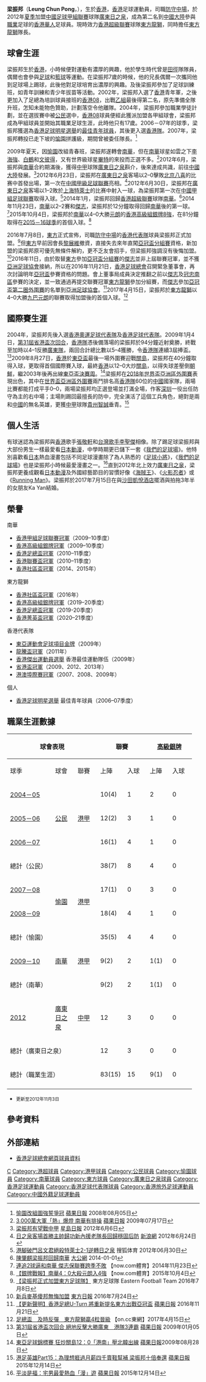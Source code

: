 {{Infobox football biography
| name            = 梁振邦 <br> Leung Chun Pong
| image           = LCBHKMI.JPG
| fullname        = 梁振邦
| nickname        = 傻邦、[[張敬軒|張敬軒]]
| birth_date      = {{birth date and age|1986|10|1}}
| birth_place     = {{HKG-1959}}
| height          = {{height|m=1.76}}
| position        = [[防守中場|防守中場]]
| currentclub     = [[東方足球隊|東方龍獅]]
| clubnumber      = 16
| youthyears      = 2002–2004
| youthclubs      = [[香港08|香港08]]
| years1 = 2004–2007
| clubs1 = [[公民體育會|公民]]
| caps1  = 45
| goals1 = 8
| years2 =  2007–2009
| clubs2 = [[愉園體育會|愉園]]
| caps2  = 40
| goals2 = 4
| years3 = 2009–2012
| clubs3 = [[南華足球隊|南華]] 
| caps3  = 38
| goals3 = 4
| years4 =  2012–2013 
| clubs4 = [[廣東日之泉足球俱樂部|廣東日之泉]]
| caps4  = 33
| goals4 = 5
| years5 = 2014–2016
| clubs5 = [[南華足球隊|南華]] 
| caps5  = 57
| goals5 = 2
| years6 = 2016–
| clubs6 = [[東方足球隊|東方龍獅]] 
| caps6  = 59
| goals6 = 1
| nationalyears1 = 2001–2004
| nationalteam1  = [[香港20歲以下足球代表隊|香港U20]] 
| nationalcaps1  = 
| nationalgoals1 = 
| nationalyears2 = 2004–2010
| nationalteam2  = [[香港奧運足球代表隊|香港U23]] 
| nationalcaps2  = 21
| nationalgoals2 = 1
| nationalyears3 = 2006–
| nationalteam3  = [[香港足球代表隊|香港]]
| nationalcaps3  = 54
| nationalgoals3 = 1
| medaltemplates = {{MedalCountry|[[香港|香港]]}}
{{MedalSport | {{link-en|東亞運動會足球比賽|Football at the East Asian Games}}}}
{{MedalGold  | [[2009年東亞運動會足球比賽|2009年香港]] | [[足球|足球]]}}
| pcupdate =  2015年12月13日
| ntupdate =  2016年10月11日
|nationality={{HKG-2021}}}}

'''梁振邦'''（'''Leung Chun Pong'''，{{bd|1986年|10月1日|catIdx=L}}），生於[[香港|香港]]，[[香港|香港]]足球運動員，司職[[防守中場|防守中場]]，於2012年[[夏季|夏季]]加盟[[中國足球甲組聯賽|中國足球甲組聯賽]]球隊[[廣東日之泉足球俱樂部|廣東日之泉]]，成為第二名到[[中國大陸|中國大陸]]參與[[職業|職業]]足球的[[香港|香港]][[華人|華人]]足球員。現時效力[[香港超級聯賽|香港超級聯賽]]球隊[[東方足球隊|東方龍獅]]，同時擔任[[東方足球隊|東方龍獅]]隊長。

==球會生涯==
梁振邦生於[[香港|香港]]，小時候便對運動有濃厚的興趣，他於學生時代曾是[[田徑|田徑]]隊隊員，偶爾也會參與[[足球|足球]]和[[籃球|籃球]]等運動。在梁振邦7歲的時候，他的兄長偶爾一次攜同他到足球場上踢球，此後他對足球培育出濃厚的興趣。及後梁振邦參加了足球訓練班，如青年訓練和青少年拔苗等活動。2002年，梁振邦入選了[[香港|香港]]青年軍，之後更加入了足總為培訓球員接班的[[香港08|香港08]]，出戰[[香港乙組足球聯賽|乙組]]最後得第二名，原先準備全隊升班，怎知未能物色贊助，計劃落空令他離隊。2004年，梁振邦參加職業學徒計劃，並在選拔賽中被[[公民體育會|公民]]選中，[[香港08|香港08]]球員便經此獲派加盟各甲組球會，梁振邦成為甲組球員並開始其職業足球生涯，此時他只有17歲。2006－07年的球季，梁振邦獲選為[[香港足球明星選舉|香港足球明星選舉]]的[[香港足球明星選舉|最佳青年球員]]，其後更入選[[香港足球代表隊|香港隊]]。2007年，梁振邦轉投已走下坡的[[愉園體育會|愉園]]拼護級，期間曾被委任隊長。<ref>[http://hk.apple.nextmedia.com/sports/art/20080805/11435091 愉園改組圖強誓爭冠] {{Wayback|url=http://hk.apple.nextmedia.com/sports/art/20080805/11435091 |date=20170814174124 }} [[蘋果日報_(香港)|蘋果日報]] 2008年08月05日</ref>

2009年夏天，因[[愉園體育會|愉園]]改組青春班，梁振邦遂轉會[[南華足球隊|南華]]，但在[[南華足球隊|南華]]球星如雲之下[[李海強|李海強]]、[[白鶴_(足球運動員)|白鶴]]和[[文彼得|文彼得]]，又有世界級球星[[尼基·巴特|畢特]]的來投而正選不多。<ref>[http://hk.apple.nextmedia.com/sports/art/20090717/12998002 3,000萬大軍「熱」爆燈 南華有排操] {{Wayback|url=http://hk.apple.nextmedia.com/sports/art/20090717/12998002 |date=20160603192912 }} [[蘋果日報_(香港)|蘋果日報]] 2009年07月17日</ref>2012年6月，梁振邦與[[南華足球隊|南華]]合約期滿後，獲得[[中國足球甲組聯賽|中甲]]球隊[[廣東日之泉足球俱樂部|廣東日之泉]]斟介，後來達成共識，前往[[中國大陸|中國大陸]]發展。<ref>[http://hk.sports.yahoo.com/news/梁振邦有望戰中甲-223000502--spt.html 梁振邦有望戰中甲] {{Wayback|url=http://hk.sports.yahoo.com/news/%E6%A2%81%E6%8C%AF%E9%82%A6%E6%9C%89%E6%9C%9B%E6%88%B0%E4%B8%AD%E7%94%B2-223000502--spt.html |date=20160505214439 }} [[星島日報|星島日報]]  2012年6月6日</ref>2012年6月23日，梁振邦在[[廣東日之泉足球俱樂部|廣東日之泉]]客場以2–0擊敗[[北京八喜足球俱樂部|北京八喜]]的比赛中首發出場，第一次在[[中國足球協會甲級聯賽|中國甲級足球聯賽]]亮相。<ref>[http://sports.sina.com.cn/b/2012-06-24/07046112436.shtml 日之泉客場首勝主帥歸功新內援老隊長回歸穩固后防] {{Wayback|url=http://sports.sina.com.cn/b/2012-06-24/07046112436.shtml |date=20171017093912 }} [[新浪網|新浪網]] 2012年6月24日</ref>2012年6月30日，梁振邦在[[廣東日之泉足球俱樂部|廣東日之泉]]客場以1–2敗於[[上海東亞足球俱樂部|上海特萊士]]的比赛中射入一球，為梁振邦第一次在[[中國足球協會甲級聯賽|中國甲組足球聯賽]]取得入球。<ref>[http://sports.sohu.com/20120630/n346958267.shtml 港腳破門呂文君絕殺特萊士2-1逆轉日之泉] {{Wayback|url=http://sports.sohu.com/20120630/n346958267.shtml |date=20130215021818 }} 搜狐体育 2012年06月30日</ref>2014年1月，梁振邦回歸[[香港超級聯賽|香港超級聯賽]]球隊[[南華足球隊|南華]]。<ref>[http://news.takungpao.com.hk/paper/q/2014/0101/2145255.html 陳肇麒梁振邦回歸南華] {{Wayback|url=http://news.takungpao.com.hk/paper/q/2014/0101/2145255.html |date=20160304105809 }} [[大公網|大公網]] 2014-01-01</ref>2014年11月23日，[[南華足球隊|南華]]以2–2賽和[[傑志|傑志]]，梁振邦於12分鐘取得回歸[[南華足球隊|南華]]後的第一球。<ref>[http://news.now.com/home/sports/player?newsId=sp11231467065 連追2球逼和南華 傑志保聯賽跨季不敗] {{Wayback|url=http://news.now.com/home/sports/player?newsId=sp11231467065 |date=20160611164433 }} 【now.com體育】2014年11月23日</ref>2015年10月4日，梁振邦於[[南華足球隊|南華]]以4–0大勝[[元朗足球會|元朗]]的[[2015–16年香港高級組銀牌|香港高級組銀牌8強]]，在81分鐘取得在[[2015－16年度香港超級聯賽|2015－16球季]]的首個入球。<ref>[http://news.now.com/home/sports/player?newsId=sp13390127198 【銀牌戰報】南華4：0大殺元朗入4強] {{Wayback|url=http://news.now.com/home/sports/player?newsId=sp13390127198 |date=20160610025115 }} 【now.com體育】2015年10月4日</ref>

2016年7月8日，[[東方足球隊|東方]]正式宣佈，司職[[防守中場|防守中場]]的[[香港足球代表隊|香港代表隊]]球員梁振邦正式加盟。<ref>[https://www.facebook.com/EasternFootball/photos/a.357102461044064.87750.352271321527178/1071573646263605/?type=3&theater 【梁振邦正式加盟東方足球隊】] 東方足球隊 Eastern Football Team 2016年7月8日</ref>但[[東方足球隊|東方]]早前因會長[[黎展維|黎展維]]撤資，直接失去來年直闖[[2017年亞洲聯賽冠軍盃|亞冠盃分組賽]]資格，新加盟的梁振邦原可優先無條件解約，更不乏友會招手，但梁振邦強調沒有後悔加盟。<ref>[http://orientaldaily.on.cc/cnt/sport/20160724/00286_002.html 新兵麥基傻邦無悔加盟] {{Wayback|url=http://orientaldaily.on.cc/cnt/sport/20160724/00286_002.html |date=20160730072519 }} [[東方日報|東方日報]] 2016年7月24日</ref>2016年11日，由於取替[[東方足球隊|東方]]參加[[2017年亞洲聯賽冠軍盃|亞冠盃分組賽]]的[[傑志|傑志]]並非上屆聯賽冠軍，並不獲[[亞洲足球協會|亞洲足球協會]]接納，所以在2016年11月21日，[[香港足球總會|香港足球總會]]召開緊急董事會，再次討論明年[[2017年亞洲聯賽冠軍盃|亞冠盃]]參賽資格的問題。會上董事局成員決定推翻之前以[[傑志|傑志]]及[[冠忠南區|冠忠南區]]參賽的決定，並一致通過再提交聯賽冠軍[[東方龍獅|東方龍獅]]參加分組賽，而[[傑志|傑志]]參加[[2017年亞洲聯賽冠軍盃|亞冠盃第二圈外圍賽]]的名單到[[亞洲足球協會|亞洲足球協會]]。<ref>[http://hk.apple.nextmedia.com/realtime/sports/20161121/55947434 【更新聲明】香港足總U-Turn 將重新提名東方出戰亞冠盃] {{Wayback|url=http://hk.apple.nextmedia.com/realtime/sports/20161121/55947434 |date=20161122153232 }} [[蘋果日報_(香港)|蘋果日報]] 2016年11月21日</ref>2017年4月15日，梁振邦於[[東方龍獅|東方龍獅]]以4–0大勝[[九巴元朗|九巴元朗]]的聯賽取得加盟後的首個入球。<ref>[http://hk.on.cc/hk/bkn/cnt/sport/20170415/bkn-20170415162528191-0415_00882_001.html 足總盃　及時反彈　東方龍獅贏4粒晉級] {{Wayback|url=http://hk.on.cc/hk/bkn/cnt/sport/20170415/bkn-20170415162528191-0415_00882_001.html |date=20170416044114 }}【on.cc東網】2017年4月15日</ref>

==國際賽生涯==
2004年，梁振邦先後入選[[香港奧運足球代表隊|香港奧運足球代表隊]]及[[香港足球代表隊|香港足球代表隊]]。2009年1月4日，[[省港盃|第31屆省港盃次回合]]，[[香港足球代表隊|香港隊]]憑後備落場的梁振邦於94分鐘近射奠勝，終戰至加時以4–1反勝[[省港盃|廣東隊]]，兩回合計總比數以5–4獲勝，令[[香港足球代表隊|香港隊]]連續3屆捧盃。<ref>[http://hk.apple.nextmedia.com/sports/art/20090105/12049456 第31屆省港盃次回合 絕地反擊大勝廣東　港隊3連霸] {{Wayback|url=http://hk.apple.nextmedia.com/sports/art/20090105/12049456 |date=20160601120811 }} [[蘋果日報_(香港)|蘋果日報]] 2009年01月05日</ref>2009年8月27日，[[香港足球代表隊|香港]]於[[2010年東亞足球錦標賽|東亞盃]]最後一場外圍賽迎戰[[關島足球代表隊|關島]]，梁振邦在40分鐘取得入球，更取得首個國際賽入球，最終[[香港足球代表隊|香港]]以12–0大炒[[關島足球代表隊|關島]]，以得失球差壓倒[[北韓國家足球隊|朝鮮]]，繼2003年後再出線[[2010年東亞足球錦標賽|東亞盃決賽周]]。<ref>[http://hk.apple.nextmedia.com/sports/art/20090828/13146810 東亞足球錦標賽 狂炒關島12：0「港南」壓北韓出線] {{Wayback|url=http://hk.apple.nextmedia.com/sports/art/20090828/13146810 |date=20170114120235 }} [[蘋果日報_(香港)|蘋果日報]]2009年08月28日</ref>梁振邦在[[2018年世界盃資格賽亞洲區第二輪|2018年世界盃亞洲區外圍賽]]表現出色，其中在[[2018年世界盃資格賽亞洲區第二輪|世界盃亞洲區外圍賽]]兩鬥排名高[[香港足球代表隊|香港隊]]60位的[[中國國家足球隊|中國]]國家隊，兩場比賽都能打成平手0–0，兩場梁振邦均正選登場並打滿全場，作客[[深圳|深圳]]一役出任防守為主的右中場；主場則踢回最擅長的防中，完全演活了這個工兵角色，絕對是兩和[[中國國家足球隊|中國]]的無名英雄，更獲[[中甲|中甲]]球隊[[貴州恆豐智誠足球俱樂部|貴州智誠]]垂青。<ref>[http://hk.apple.nextmedia.com/sports/art/20151214/19411336 港足英雄Part15：為理想捱過月薪四千賣鞋幫補 梁振邦十倍奉還] {{Wayback|url=http://hk.apple.nextmedia.com/sports/art/20151214/19411336 |date=20160314013135 }} [[蘋果日報_(香港)|蘋果日報]] 2015年12月14日</ref>

==個人生活==
有球迷認為梁振邦與[[香港|香港]]歌手[[張敬軒|張敬軒]]和[[台灣歌手|台灣歌手]][[李聖傑|李聖傑]]相像。除了踢足球梁振邦與大部份男生一樣最愛看[[日本|日本]][[動漫|動漫]]，中學時期更已儲下一套《[[我們的足球場|我們的足球場]]》。他特別喜歡看[[日本|日本]]熱血漫畫包括不同足球漫畫除了為人熟悉的《[[足球小將|足球小將]]》，《[[我們的足球場|我們的足球場]]》也是梁振邦小時候最愛漫畫之一。<ref>[http://hk.apple.nextmedia.com/sports/art/20151214/19411349 平淡是福：宅男最愛熱血「漫」遊] {{Wayback|url=http://hk.apple.nextmedia.com/sports/art/20151214/19411349 |date=20161009190359 }} [[蘋果日報_(香港)|蘋果日報]] 2015年12月14日</ref>直到2012年北上效力[[廣東日之泉足球俱樂部|廣東日之泉]]，梁振邦更養成觀看[[日本|日本]][[動漫|動漫]]及外國綜藝節目的習慣好像《[[海賊王|海賊王]]》、《[[火影忍者|火影忍者]]》或《[[Running_Man|Running Man]]》。梁振邦於2017年7月15日在與[[沙田凱悅酒店|沙田凱悅酒店]]擺酒與拍拖3年半的女朋友Ka Yan結婚。

==榮譽==
;南華	
* [[香港甲組足球聯賽|香港甲組足球聯賽冠軍]]（2009–10季度）
* [[香港高級組銀牌|香港高級組銀牌冠軍]]（2009–10季度）
* [[香港足總盃|香港足總盃冠軍]]（2010–11季度）
* [[香港聯賽盃|香港聯賽盃冠軍]]（2010–11季度）
* [[香港社區盃|香港社區盃冠軍]]（2014、2015年） 
;東方龍獅
* [[香港社區盃|香港社區盃冠軍]]（2016年） 
* [[2019–20年香港高級組銀牌|香港高級組銀牌冠軍]]（2019–20季度）
* [[香港足總盃|香港足總盃冠軍]]（2019-20季度）
* [[香港菁英盃|香港菁英盃冠軍]]（2020–21季度）
;香港代表隊
* [[2009年東亞運動會足球比賽|東亞運動會足球項目金牌]]（2009年）
* [[2011年龍騰盃國際足球邀請賽|龍騰盃冠軍]]（2011年）
* [[香港傑出運動員選舉|香港傑出運動員選舉]] 香港最佳運動隊伍（2009年）
* [[省港盃|省港盃冠軍]]（2009、2012、2013年）
* [[港澳埠際足球賽|港澳埠際賽冠軍]]（2007、2008、2009年）
;個人
* [[香港足球明星選舉|香港足球明星選舉]] 最佳青年球員（2006–07季度）

==職業生涯數據==

{| class="wikitable" style="text-align:center"
|-
!colspan="3" width="24%" style="text-valign: center; text-align= center" |球會表現
!colspan="2" width="12%" style="text-align: center" |聯賽
!colspan="2" width="12%" style="text-align: center" |[[香港足球高級組銀牌|高級銀牌]]
!colspan="2" width="12%" style="text-align: center" |[[香港聯賽盃|聯賽盃]]
!colspan="2" width="12%" style="text-align: center" |[[香港足總盃|足總盃]]
!colspan="2" width="12%" style="text-align: center" |[[亞洲足協盃|亞協盃]]
!colspan="2" width="12%" style="text-align: center" |總計
|-
!width="8%" |球季
!width="12%" |球會
!width="4%" |聯賽
!width="6%" |上陣
!width="6%" |入球
!width="6%" |上陣
!width="6%" |入球
!width="6%" |上陣
!width="6%" |入球
!width="6%" |上陣
!width="6%" |入球
!width="6%" |上陣
!width="6%" |入球
!width="6%" |上陣
!width="6%" |入球
|-
|[[2004年－05年香港甲組足球聯賽|2004－05]]||rowspan="3"|[[公民體育會|公民]]||rowspan="3"|[[香港甲組足球聯賽|港甲]]
|10(4)||1||2||0||1||0||2||0||colspan="2"|-||15(4)||1
|-
|[[2005年－06年香港甲組足球聯賽|2005－06]]
|12(2)||3||1||0||4||0||2||1||colspan="2"|-||19(2)||4
|-
|[[2006年－07年香港甲組足球聯賽|2006－07]]
|16(1)||4||1||0||4||1||1||0||colspan="2"|-||22(1)||5
|-
!colspan="3"|總計（公民）||38(7)||8||4||0||9||1||5||1||colspan="2"|-||56(7)||10
|-
|[[2007年－08年香港甲組足球聯賽|2007－08]]||rowspan="2"|[[愉園體育會|愉園]]||rowspan="2"|[[香港甲組足球聯賽|港甲]]
|17(1)||0||3||0||4||0||1||0||colspan="2"|-||25(1)||0
|-
|[[2008年－09年香港甲組足球聯賽|2008－09]]
|18(4)||4||1||0||1||0||1||0||colspan="2"|-||21(4)||4
|-
!colspan="3"|總計（愉園）||35(5)||4||4||0||5||0||2||0||colspan="2"|-||46(5)||4
|-
|[[2009年－10年香港甲組足球聯賽|2009－10]]||[[南華足球隊|南華]]||[[香港甲組足球聯賽|港甲]]
|9(2)||2||1(1)||0||colspan="2"|-||0||0||4(3)||1||14(6)||3
|-
!colspan="3"|總計（南華）||9(2)||2||1(1)||0||colspan="2"|-||0||0||4(3)||1||14(6)||3
|-
|[[2012年中國足球甲級聯賽|2012]]||[[廣東日之泉足球俱樂部|廣東日之泉]]||[[中國足球甲級聯賽|中甲]]
|12||3||0||0||colspan="2"|-||0||0||0||0||12||3
|-
!colspan="3"|總計（廣東日之泉）||12||3||0||0||colspan="2"|-||0||0||-||-||12||3
|-
!colspan="3"|總計（職業生涯）||83(15)||15||9(1)||0||14||1||7||1||4(3)||1||117(15)||18
|-
|}

*<small>更新至2012年11月3日</small>

==參考資料==
{{reflist|2}}

==外部連結==
{{commonscat|Leung Chun Pong}}
*[http://www.hkfa.com/zh-hk/player_view.php?player_id=159 香港足球總會網頁球員資料] {{Wayback|url=http://www.hkfa.com/zh-hk/player_view.php?player_id=159 |date=20070609182911 }}

{{東方球員名單}}
{{DEFAULTSORT:Leung Chun Pong}} 
[[Category:梁姓|C]]
[[Category:港超球員|Category:港超球員]]
[[Category:港甲球員|Category:港甲球員]]
[[Category:公民球員|Category:公民球員]]
[[Category:愉園球員|Category:愉園球員]]
[[Category:南華球員|Category:南華球員]]
[[Category:東方球員|Category:東方球員]]
[[Category:廣東日之泉球員|Category:廣東日之泉球員]]
[[Category:香港足球運動員|Category:香港足球運動員]]
[[Category:香港足球代表隊球員|Category:香港足球代表隊球員]]
[[Category:香港旅外足球運動員|Category:香港旅外足球運動員]]
[[Category:中國外籍足球運動員|Category:中國外籍足球運動員]]